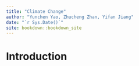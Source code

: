 ```yaml
--- 
title: "Climate Change"
author: "Yunchen Yao, Zhucheng Zhan, Yifan Jiang"
date: "`r Sys.Date()`"
site: bookdown::bookdown_site
---
```


# Introduction

